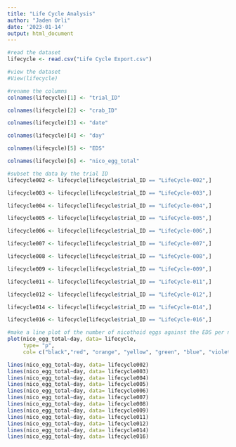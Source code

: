 ```yaml
---
title: "Life Cycle Analysis"
author: "Jaden Orli"
date: '2023-01-14'
output: html_document
---
```


```r
#read the dataset
lifecycle <- read.csv("Life Cycle Export.csv")

#view the dataset
#View(lifecycle)

#rename the columns
colnames(lifecycle)[1] <- "trial_ID"

colnames(lifecycle)[2] <- "crab_ID"

colnames(lifecycle)[3] <- "date"

colnames(lifecycle)[4] <- "day"

colnames(lifecycle)[5] <- "EDS"

colnames(lifecycle)[6] <- "nico_egg_total"


```


```r
#subset the data by the trial ID
lifecycle002 <- lifecycle[lifecycle$trial_ID == "LifeCycle-002",]

lifecycle003 <- lifecycle[lifecycle$trial_ID == "LifeCycle-003",]

lifecycle004 <- lifecycle[lifecycle$trial_ID == "LifeCycle-004",]

lifecycle005 <- lifecycle[lifecycle$trial_ID == "LifeCycle-005",]

lifecycle006 <- lifecycle[lifecycle$trial_ID == "LifeCycle-006",]

lifecycle007 <- lifecycle[lifecycle$trial_ID == "LifeCycle-007",]

lifecycle008 <- lifecycle[lifecycle$trial_ID == "LifeCycle-008",]

lifecycle009 <- lifecycle[lifecycle$trial_ID == "LifeCycle-009",]

lifecycle011 <- lifecycle[lifecycle$trial_ID == "LifeCycle-011",]

lifecycle012 <- lifecycle[lifecycle$trial_ID == "LifeCycle-012",]

lifecycle014 <- lifecycle[lifecycle$trial_ID == "LifeCycle-014",]

lifecycle016 <- lifecycle[lifecycle$trial_ID == "LifeCycle-016",]

```



```r
#make a line plot of the number of nicothoid eggs against the EDS per nico ID
plot(nico_egg_total~day, data= lifecycle, 
     type= "p",
     col= c("black","red", "orange", "yellow", "green", "blue", "violet", "purple", "brown", "lightblue", "lightgreen", "darkgreen" [trial_ID]))

lines(nico_egg_total~day, data= lifecycle002)
lines(nico_egg_total~day, data= lifecycle003)
lines(nico_egg_total~day, data= lifecycle004)
lines(nico_egg_total~day, data= lifecycle005)
lines(nico_egg_total~day, data= lifecycle006)
lines(nico_egg_total~day, data= lifecycle007)
lines(nico_egg_total~day, data= lifecycle008)
lines(nico_egg_total~day, data= lifecycle009)
lines(nico_egg_total~day, data= lifecycle011)
lines(nico_egg_total~day, data= lifecycle012)
lines(nico_egg_total~day, data= lifecycle014)
lines(nico_egg_total~day, data= lifecycle016)

```



